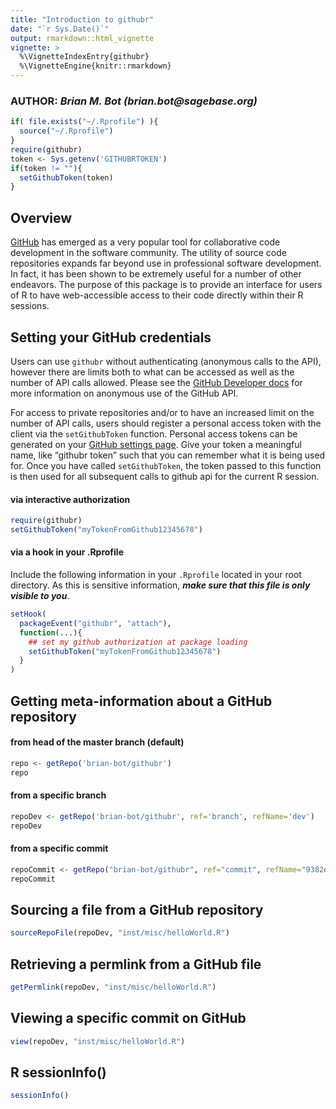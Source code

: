 ```yaml
---
title: "Introduction to githubr"
date: "`r Sys.Date()`"
output: rmarkdown::html_vignette
vignette: >
  %\VignetteIndexEntry{githubr}
  %\VignetteEngine{knitr::rmarkdown}
---
```

### **AUTHOR**: _Brian M. Bot (brian.bot@sagebase.org)_

```r
if( file.exists("~/.Rprofile") ){
  source("~/.Rprofile")
}
require(githubr)
token <- Sys.getenv('GITHUBRTOKEN')
if(token != ""){
  setGithubToken(token)
}
```

## Overview

[GitHub](https://www.github.com) has emerged as a very popular tool for collaborative code development in the software community. The utility of source code repositories expands far beyond use in professional software development. In fact, it has been shown to be extremely useful for a number of other endeavors. The purpose of this package is to provide an interface for users of R to have web-accessible access to their code directly within their R sessions.

## Setting your GitHub credentials

Users can use `githubr` without authenticating (anonymous calls to the API), however there are limits both to what can be accessed as well as the number of API calls allowed. Please see the [GitHub Developer docs](https://developers.github.com) for more information on anonymous use of the GitHub API.

For access to private repositories and/or to have an increased limit on the number of API calls, users should register a personal access token with the client via the `setGithubToken` function. Personal access tokens can be generated on your [GitHub settings page](https://github.com/settings/applications). Give your token a meaningful name, like "githubr token" such that you can remember what it is being used for. Once you have called `setGithubToken`, the token passed to this function is then used for all subsequent calls to github api for the current R session.

#### via interactive authorization
```r
require(githubr)
setGithubToken("myTokenFromGithub12345678")
```

#### via a hook in your .Rprofile
Include the following information in your `.Rprofile` located in your root directory. As this is sensitive information, _**make sure that this file is only visible to you**_.
```r
setHook(
  packageEvent("githubr", "attach"),
  function(...){
    ## set my github authorization at package loading
    setGithubToken("myTokenFromGithub12345678")
  }
)
```

## Getting meta-information about a GitHub repository

#### from head of the master branch (default)
```r
repo <- getRepo('brian-bot/githubr')
repo
```

#### from a specific branch
```r
repoDev <- getRepo('brian-bot/githubr', ref='branch', refName='dev')
repoDev
```

#### from a specific commit
```r
repoCommit <- getRepo("brian-bot/githubr", ref="commit", refName="9382e7191073c1a5dc554ec8b6658d07d405b89e")
repoCommit
```


## Sourcing a file from a GitHub repository

```r
sourceRepoFile(repoDev, "inst/misc/helloWorld.R")
```

## Retrieving a permlink from a GitHub file

```r
getPermlink(repoDev, "inst/misc/helloWorld.R")
```

## Viewing a specific commit on GitHub

```r
view(repoDev, "inst/misc/helloWorld.R")
```


## R sessionInfo()
```r
sessionInfo()
```
